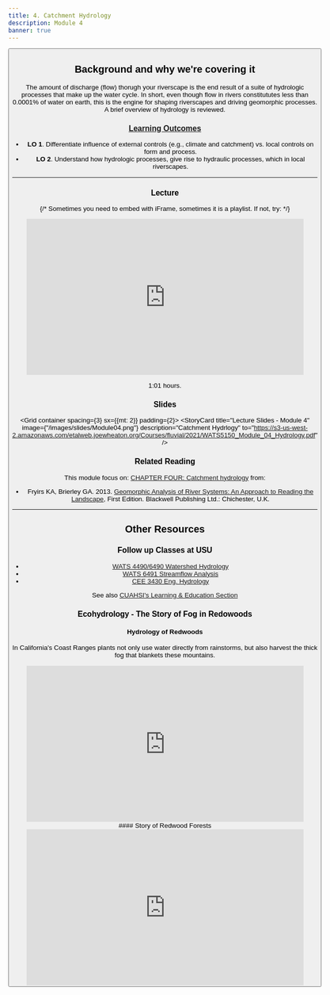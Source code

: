 ```yaml
---
title: 4. Catchment Hydrology
description: Module 4
banner: true
---
```


<Button to="../Assignments/module-04_bingo" title="See Corresponding Assignment" fullWidth color="secondary" iconName="AssignmentTurnedIn" />


## Background and why we're covering it

The amount of discharge (flow) thorugh your riverscape is the end result of a suite of hydrologic processes that make up the water cycle. In short, even though flow in rivers constitututes less than 0.0001% of water on earth, this is the engine for shaping riverscapes and driving geomorphic processes. A brief overview of hydrology is reviewed. 

### [Learning Outcomes](../syllabus/#course-objectives)

- **LO 1**. Differentiate influence of external controls (e.g., climate and catchment) vs. local controls on form and process. 
- **LO 2**. Understand how hydrologic processes, give rise to hydraulic processes, which in local riverscapes.


------
### Lecture

{/* Sometimes you need to embed with iFrame, sometimes it is a playlist. If not, try:
<Youtube id="A0gm-b6xsog?si=yGpQW8Xb9Gi31MfI" caption="Joe's Module 1 Lecture"/> 
*/}

<div align="center">
<iframe width="560" height="315" src="https://www.youtube.com/embed/videoseries?list=PL0ZiZg4rilzKChBdzwkmdrwW5bU8pMbnd" frameborder="0" allow="autoplay; encrypted-media" allowfullscreen></iframe>
</div>

<Icon iconName="AccessTime" /> 1:01 hours.

### Slides

<Grid container spacing={3} sx={{mt: 2}} padding={2}>
      <StoryCard 
        title="Lecture Slides - Module 4"
        image={"/images/slides/Module04.png"}
        description="Catchment Hydrlogy"
        to="https://s3-us-west-2.amazonaws.com/etalweb.joewheaton.org/Courses/fluvial/2021/WATS5150_Module_04_Hydrology.pdf" />
</Grid> 


### Related Reading


This module focus on: [CHAPTER FOUR: Catchment hydrology](https://ebookcentral-proquest-com.dist.lib.usu.edu/lib/usu/reader.action?docID=1032536&ppg=60) from:
- Fryirs KA, Brierley GA. 2013. [Geomorphic Analysis of River Systems: An Approach to Reading the Landscape](https://www.wiley.com/en-au/Geomorphic+Analysis+of+River+Systems%3A+An+Approach+to+Reading+the+Landscape-p-9781405192743), First Edition.  Blackwell Publishing Ltd.: Chichester, U.K.




--------
## Other Resources

### Follow up Classes at USU
- [WATS 4490/6490 Watershed Hydrology](https://catalog.usu.edu/search_advanced.php?cur_cat_oid=39&ecpage=1&cpage=1&ppage=1&pcpage=1&spage=1&tpage=1&search_database=Search&filter%5Bkeyword%5D=WATS+6490&filter%5B3%5D=1&filter%5B31%5D=1)
- [WATS 6491 Streamflow Analysis](https://catalog.usu.edu/search_advanced.php?cur_cat_oid=39&ecpage=1&cpage=1&ppage=1&pcpage=1&spage=1&tpage=1&search_database=Search&filter%5Bkeyword%5D=WATS+6491&filter%5B3%5D=1&filter%5B31%5D=1)
- [CEE 3430  Eng. Hydrology](https://catalog.usu.edu/preview_course_nopop.php?catoid=12&coid=88369)


See also [CUAHSI's Learning & Education Section](https://www.cuahsi.org/students)

### Ecohydrology - The Story of Fog in Redowoods
#### Hydrology of Redwoods
In California's Coast Ranges plants not only use water directly from rainstorms, but also harvest the thick fog that blankets these mountains. 
<div align="center">
<iframe width="560" height="315" src="https://www.youtube.com/embed/_fnp0x5Ghaw?si=60_qGX7S_H6wFdak" title="YouTube video player" frameborder="0" allow="accelerometer; autoplay; clipboard-write; encrypted-media; gyroscope; picture-in-picture; web-share" referrerpolicy="strict-origin-when-cross-origin" allowfullscreen></iframe>
</div>
#### Story of Redwood Forests 
<div align="center">
<iframe width="560" height="315" src="https://www.youtube.com/embed/QkW88w9o5lU?si=OJoWBaCCnUFeTuIk" title="YouTube video player" frameborder="0" allow="accelerometer; autoplay; clipboard-write; encrypted-media; gyroscope; picture-in-picture; web-share" referrerpolicy="strict-origin-when-cross-origin" allowfullscreen></iframe>
</div>



